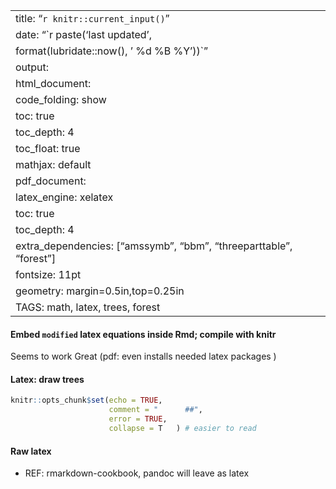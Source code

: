 
---
title: "`r knitr::current_input()`"
date: "`r paste('last updated', 
    format(lubridate::now(), ' %d %B %Y'))`"
output:   
  html_document:  
        code_folding: show
        toc: true 
        toc_depth: 4
        toc_float: true
        mathjax: default
  pdf_document:   
    latex_engine: xelatex  
    toc: true
    toc_depth:  4 
    extra_dependencies: ["amssymb", "bbm", "threeparttable", "forest"]
fontsize: 11pt   
geometry: margin=0.5in,top=0.25in   
TAGS:  math, latex, trees, forest
---

#### Embed `modified` latex equations inside Rmd; compile with knitr
Seems to work Great (pdf:  even installs needed latex packages )

#### Latex:  draw trees

\begin{forest}
  for tree={
    fit=band,% spaces the tree out a little to avoid collisions
  }
  [things
    [cabbages, tier=vegetables
      [peaches, tier=fruits]
    ]
    [kings, tier=aristocrats]
    [sealing wax
      [queens, tier=aristocrats
        [carrots, tier=vegetables]
        [pineapple, tier=fruits]
        [aubergine, tier=vegetables]
      ]
    ]
  ]
\end{forest}



```r
knitr::opts_chunk$set(echo = TRUE,
                      comment = "      ##",
                      error = TRUE,
                      collapse = T   ) # easier to read
```



#### Raw latex
  *  REF:  rmarkdown-cookbook, pandoc will leave as latex
```{=latex}
\begin{tabular}{ll}
A & B \\
A & B \\
\end{tabular}

```r
# for debugging
options(tinytex.verbose = TRUE)

{
  file  <- "0100_latex_trees.Rmd" 
  file  <- here("MATH", file)
  file  
}
# NOTE:   .tex only works with PDF
# NOTE:    tex will NOT work with html
# in general, pdf will look nicer

output_dir= Sys.getenv("OUTPUT_DIR")
output_dir
rmarkdown::render(file,
                  output_format = "pdf_document",
                  #output_format = "html_document",
                  output_dir = output_dir)
```
